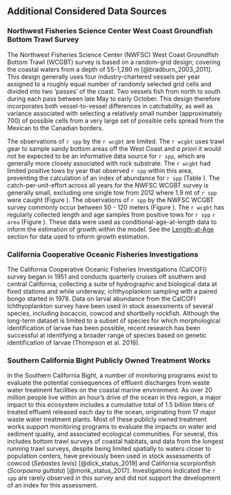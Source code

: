 ## Additional Considered Data Sources

### Northwest Fisheries Science Center West Coast Groundfish Bottom Trawl Survey

The Northwest Fisheries Science Center (NWFSC) West Coast Groundfish Bottom Trawl (WCGBT) survey is based on a random-grid design; covering the coastal waters from a depth of 55-1,280 m [@bradburn_2003_2011]. This design generally uses four industry-chartered vessels per year assigned to a roughly equal number of randomly selected grid cells and divided into two 'passes' of the coast. Two vessels fish from north to south during each pass between late May to early October. This design therefore incorporates both vessel-to-vessel differences in catchability, as well as variance associated with selecting a relatively small number (approximately 700) of possible cells from a very large set of possible cells spread from the Mexican to the Canadian borders.

The observations of `r spp` by the `r wcgbt` are limited. The `r wcgbt` uses trawl gear to sample sandy bottom areas off the West Coast and _a priori_ it would not be expected to be an informative data source for `r spp`, which are generally more closely associated with rock substrate. The `r wcgbt` had limited positive tows by year that observed `r spp` within this area, preventing the calculation of an index of abundance for `r spp` (Table \ref{tab:wcgbt-pos-tows}). The catch-per-unit-effort across all years for the NWFSC WCGBT survey is generally small, excluding one single tow from 2012 where 1.9 mt of `r spp` were caught (Figure \ref{fig:wcgbt-cpue}). The observations of `r spp` by the NWFSC WCGBT survey commonly occur between 50 - 120 meters (Figure \ref{fig:wcgbt-depth}). The `r wcgbt` has regularly collected length and age samples from positive tows for `r spp` `r area` (Figure \ref{fig:wcgbt-len-age}). These data were used as conditional-age-at-length data to inform the estimation of growth within the model. See the [Length-at-Age](#length-at-age) section for data used to inform growth estimation.


### California Cooperative Oceanic Fisheries Investigations

The California Cooperative Oceanic Fisheries Investigations (CalCOFI) survey began in 1951 and conducts quarterly cruises off southern and central California, collecting a suite of hydrographic and biological data at fixed stations and while underway; ichthyoplankon sampling with a paired bongo started in 1978. Data on larval abundance from the CalCOFI Ichthyoplankton survey have been used in stock assessments of several species, including bocaccio, cowcod and shortbelly rockfish. Although the long-term dataset is limited to a subset of species for which morphological identification of larvae has been possible, recent research has been successful at identifying a broader range of species based on genetic
identification of larvae (Thompson et al. 2016). 

### Southern California Bight Publicly Owned Treatment Works

In the Southern California Bight, a number of monitoring programs exist to evaluate the potential consequences of effluent discharges from waste water treatment facilities on the coastal marine environment. As over 20 million people live within an hour’s drive of the ocean in this region, a major impact to this ecosystem includes a cumulative total of 1.5 billion
liters of treated effluent released each day to the ocean, originating from 17 major waste water treatment plants. Most of these publicly owned treatment works support monitoring programs to evaluate the impacts on water and sediment quality, and associated ecological communities. For several, this includes bottom trawl surveys of coastal habitats, and data from the longest running trawl surveys, despite being limited spatially to waters closer to population centers, have previously been used in stock assessments of cowcod (_Sebastes levis_) [@dick_status_2019] and California scorpionfish (_Scorpaena guttata_) [@monk_status_2017]. Investigations indicated the `r spp` are rarely observed in this survey and did not support the development of an index for this assessment.
